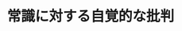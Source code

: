 ﻿---
title: "常識に対する自覚的な批判"
category: "社会理工"
vol: "15"
interviewee: "桑子 敏雄 "
url: ""
tags: []
pdf: "15-5.pdf"
career: ""
preface: "------------"
---
